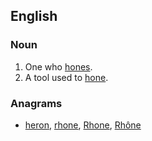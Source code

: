 ==English==
===Noun===
{{en-noun}}

#One who [[hone]]s.
#A tool used to [[hone]].

===Anagrams===
* {{alphagram|ehnor}} [[heron#English|heron]], [[rhone#English|rhone]], [[Rhone#English|Rhone]], [[Rhône#English|Rhône]]